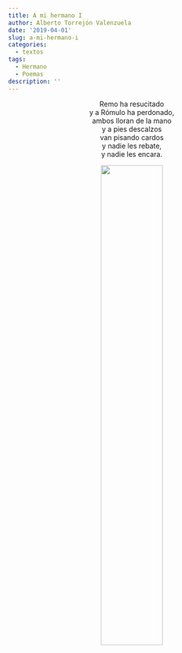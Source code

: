 ```yaml
---
title: A mi hermano I
author: Alberto Torrejón Valenzuela
date: '2019-04-01'
slug: a-mi-hermano-i
categories:
  - textos
tags:
  - Hermano
  - Poemas
description: ''
---
```


<center>
<span class = "primerapalabra">R</span>emo ha resucitado <br>
y a Rómulo ha perdonado, <br>
ambos lloran de la mano <br>
y a pies descalzos <br>
van pisando cardos <br>
y nadie les rebate, <br>
y nadie les encara.

![](/text/Img/dani2.JPG){width=50% height=50%}
</center>
